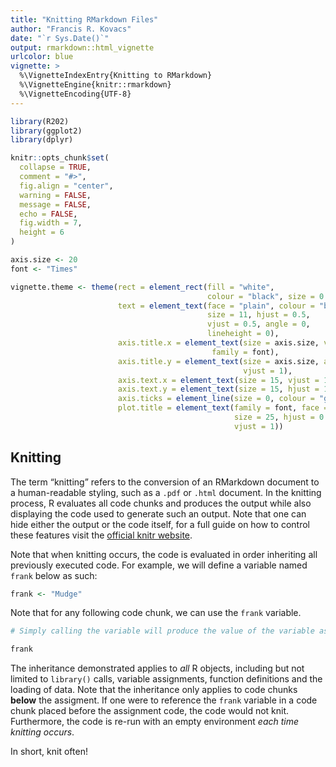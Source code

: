 ```yaml
---
title: "Knitting RMarkdown Files"
author: "Francis R. Kovacs"
date: "`r Sys.Date()`"
output: rmarkdown::html_vignette
urlcolor: blue
vignette: >
  %\VignetteIndexEntry{Knitting to RMarkdown}
  %\VignetteEngine{knitr::rmarkdown}
  %\VignetteEncoding{UTF-8}
---
```


```r
library(R202)
library(ggplot2)
library(dplyr)

knitr::opts_chunk$set(
  collapse = TRUE,
  comment = "#>",
  fig.align = "center",
  warning = FALSE,
  message = FALSE,
  echo = FALSE,
  fig.width = 7,
  height = 6
)
```

```r
axis.size <- 20
font <- "Times"

vignette.theme <- theme(rect = element_rect(fill = "white", 
                                            colour = "black", size = 0.5), 
                        text = element_text(face = "plain", colour = "black", 
                                            size = 11, hjust = 0.5, 
                                            vjust = 0.5, angle = 0, 
                                            lineheight = 0), 
                        axis.title.x = element_text(size = axis.size, vjust = 1, 
                                             family = font), 
                        axis.title.y = element_text(size = axis.size, angle = 90, 
                                                    vjust = 1), 
                        axis.text.x = element_text(size = 15, vjust = 1), 
                        axis.text.y = element_text(size = 15, hjust = 1), 
                        axis.ticks = element_line(size = 0, colour = "grey20"), 
                        plot.title = element_text(family = font, face = "bold", 
                                                  size = 25, hjust = 0.5, 
                                                  vjust = 1))
```

## Knitting

The term "knitting" refers to the conversion of an RMarkdown document to a human-readable styling, such as a `.pdf` or `.html` document. In the knitting process, R evaluates all code chunks and produces the output while also displaying the code used to generate such an output. Note that one can hide either the output or the code itself, for a full guide on how to control these features visit the [official knitr website](https://yihui.name/knitr/options/). 

Note that when knitting occurs, the code is evaluated in order inheriting all previously executed code. For example, we will define a variable named `frank` below as such:

```r
frank <- "Mudge"
```

Note that for any following code chunk, we can use the `frank` variable.

```r
# Simply calling the variable will produce the value of the variable as the output, in this case "Mudge"

frank
```

The inheritance demonstrated applies to *all* R objects, including but not limited to `library()` calls, variable assignments, function definitions and the loading of data. Note that the inheritance only applies to code chunks **below** the assigment. If one were to reference the `frank` variable in a code chunk placed before the assignment code, the code would not knit. Furthermore, the code is re-run with an empty environment *each time knitting occurs*. 

In short, knit often!



